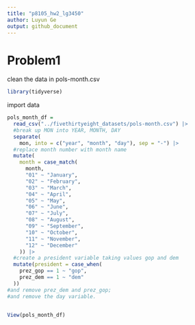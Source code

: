 ```yaml
---
title: "p8105_hw2_lg3450"
author: Luyun Ge
output: github_document
---
```


# Problem1
clean the data in pols-month.csv
```r
library(tidyverse)
```
import data
```r
pols_month_df = 
  read_csv("../fivethirtyeight_datasets/pols-month.csv") |>
  #break up MON into YEAR, MONTH, DAY
  separate(
    mon, into = c("year", "month", "day"), sep = "-") |>
  #replace month number with month name
  mutate(
    month = case_match(
      month, 
      "01" ~ "January",
      "02" ~ "February",
      "03" ~ "March",
      "04" ~ "April",
      "05" ~ "May",
      "06" ~ "June",
      "07" ~ "July",
      "08" ~ "August",
      "09" ~ "September",
      "10" ~ "October",
      "11" ~ "November", 
      "12" ~ "December"
    )) |>
  #create a president variable taking values gop and dem
  mutate(president = case_when(
    prez_gop == 1 ~ "gop",
    prez_dem == 1 ~ "dem"
  ))
#and remove prez_dem and prez_gop; 
#and remove the day variable.
           

View(pols_month_df)
```

